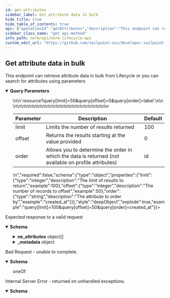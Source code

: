 ```yaml
---
id: get-attributes
sidebar_label: Get attribute data in bulk
hide_title: true
hide_table_of_contents: true
api: {"operationId":"getAttributes","description":"This endpoint can retrieve attribute data in bulk from Lifecycle or you can search for attributes using parameters","tags":["Attributes"],"parameters":[{"name":"query","in":"query","description":"Allows for pagination and sorting using the deepObject notation.\n\n</br>\n\n`resource?query[limit]=50&query[offset]=0&query[order]=label`\n\n</br>\n\n<table><thead>\n<tr>\n<th>Parameter</th>\n<th>Description</th>\n<th>Default</th>\n</tr>\n</thead><tbody>\n<tr>\n<td>limit</td>\n<td>Limits the number of results returned</td>\n<td>100</td>\n</tr>\n<tr>\n<td>offset</td>\n<td>Returns the results starting at the value provided</td>\n<td>0</td>\n</tr>\n<tr>\n<td>order</td>\n<td>Allows you to determine the order in which the data is returned (not available on profile attributes)</td>\n<td>id</td>\n</tr>\n</tbody></table>\n","required":false,"schema":{"type":"object","properties":{"limit":{"type":"integer","description":"The limit of results to return","example":100},"offset":{"type":"integer","description":"The number of records to offset","example":50},"order":{"type":"string","description":"The attribute to order by","example":"created_at"}}},"style":"deepObject","explode":true,"example":"query[limit]=100&query[offset]=50&query[order]=created_at"},{"name":"label","in":"query","description":"The attribute label to filter by","required":false,"example":"mylabel","schema":{"type":"string"}},{"name":"data_type","in":"query","description":"The attribute data type to filter by","required":false,"schema":{"type":"string","enum":["text field","text area","drop-down","radio buttons","check boxes","date","tags","attachment","profile select","profile search","owner select","owner search","contributor select","contributor search"]},"example":"radio buttons"},{"name":"metadata","in":"query","description":"Returns batching metadata in the response","required":false,"example":true,"schema":{"type":"boolean","default":false}}],"responses":{"200":{"description":"Expected response to a valid request","content":{"application/json":{"schema":{"type":"object","properties":{"ne_attributes":{"type":"array","items":{"type":"object","properties":{"id":{"description":"The id","type":"string","format":"uuid","readOnly":true,"example":"db6f8e8b-65c2-47d5-a0db-90bcc4e9df9e"},"uid":{"description":"The uid","type":"string","minLength":32,"maxLength":32,"readOnly":true,"example":"db6f8e8b-65c2-47d5-a0db-90bcc4e9df9e"},"label":{"description":"The label","type":"string","example":"my_attribute"},"description":{"description":"The description","type":"string","example":"This is my attribute"},"tool_tip":{"description":"The tool tip","type":"string","example":"my attribute"},"crypt":{"description":"Should this be encrypted?","type":"boolean","example":true},"archived":{"description":"Is this attribute archived?","type":"boolean","example":false},"archived_on":{"description":"When was this attribute archved","type":"string","format":"date-time","readOnly":true,"example":"2023-05-01T09:12:28Z"},"created_at":{"description":"The created_at time","type":"string","format":"date-time","readOnly":true,"example":"2023-05-01T09:12:28Z"},"updated_at":{"description":"The updated_at time","type":"string","format":"date-time","readOnly":true,"example":"2023-05-01T09:12:28Z"},"date_format":{"description":"The format of the date","type":"string","enum":["mm/dd/yyyy","mm-dd-yyyy","dd/mm/yyyy","dd-mm-yyyy","yyyy/mm/dd","yyyy-mm-dd"],"example":"mm/dd/yyyy"},"selectable_status":{"description":"The selectable_status","type":"string","example":"Active"},"risk_score_setting":{"description":"The risk score setting","type":"string","example":"standard"},"risk_type":{"description":"The risk type","type":"string","example":"inherited"},"ownership_driver":{"description":"The ownership_driver","type":"boolean","example":true},"allow_multiple_selections":{"description":"allow multiple selections","type":"boolean","example":false},"filtered_by_ne_attribute":{"description":"Should this attribute be filtered_by_ne_attribute","type":"boolean","example":false},"filtering_ne_attribute_id":{"description":"The ne_attribute_id to use for filtering","type":"string","format":"uuid","example":"db6f8e8b-65c2-47d5-a0db-90bcc4e9df9e"},"ne_attribute_filter_id":{"description":"The ne_attribute_id to filter by","type":"string","format":"uuid","example":"db6f8e8b-65c2-47d5-a0db-90bcc4e9df9e"},"reverse_association_attribute_id":{"description":"The reverse association ne_attribute_id","type":"string","format":"uuid","example":"db6f8e8b-65c2-47d5-a0db-90bcc4e9df9e"},"profile_type_id":{"description":"The profile_type_id","type":"string","format":"uuid","example":"db6f8e8b-65c2-47d5-a0db-90bcc4e9df9e"},"legacy_id":{"description":"The legacy ID","type":"integer","format":"int32","example":123},"tmp_created_at":{"description":"(Deprecated) The temporary created_at field","type":"string","format":"date-time","readOnly":true,"example":"2023-05-01T09:12:28Z"},"tmp_updated_at":{"description":"(Deprecated) The temporary updated_at field","type":"string","format":"date-time","readOnly":true,"example":"2023-05-01T09:12:28Z"}}}},"_metadata":{"type":"object","properties":{"limit":{"description":"The limit","type":"integer","format":"int32","example":50},"offset":{"description":"The offset","type":"integer","format":"int32","example":100},"total":{"description":"The total","type":"integer","format":"int32","example":10000},"next":{"description":"The link to the next page of data","type":"string","example":"/endpoint?limit=10&offset=60"},"previous":{"description":"The link to the previous page of data","type":"string","example":"/endpoint?limit=10&offset=40"}}}}}}}},"400":{"description":"Bad Request - unable to complete.","content":{"application/json":{"schema":{"oneOf":[{"type":"object","properties":{"error":{"example":"Invalid JSON syntax. Please check your syntax and try again."}}},{"type":"object","properties":{"error":{"example":"The <object> failed to create/update"},"errors":{"example":{"attribute":"can't be blank"}}}}]}}}},"500":{"description":"Internal Server Error - returned on unhandled exceptions.","content":{"application/json":{"schema":{"type":"object","properties":{"error":{"description":"A message describing the error","example":"Sorry something went wrong"}}}}}}},"method":"get","path":"/ne_attributes","info":{"version":"1.0.0","title":"NERM Lifecycle API","description":"The Lifecycle API can be used to access and modify various resources in your environment.","license":{"name":"MIT"}},"postman":{"name":"Get attribute data in bulk","description":{"content":"This endpoint can retrieve attribute data in bulk from Lifecycle or you can search for attributes using parameters","type":"text/plain"},"url":{"path":["ne_attributes"],"host":["{{baseUrl}}"],"query":[{"disabled":false,"description":{"content":"The attribute label to filter by","type":"text/plain"},"key":"label","value":""},{"disabled":false,"description":{"content":"The attribute data type to filter by","type":"text/plain"},"key":"data_type","value":""},{"disabled":false,"description":{"content":"Returns batching metadata in the response","type":"text/plain"},"key":"metadata","value":""}],"variable":[]},"header":[{"key":"Accept","value":"application/json"}],"method":"GET"}}
sidebar_class_name: "get api-method"
info_path: nerm/api/nerm-lifecycle-api
custom_edit_url: "https://github.com/sailpoint-oss/developer.sailpoint.com/issues/new?assignees=&labels=&template=bug-report.md&title=%5BBug%5D+Your+Bug+Report+Here Requesting changes to 'Get attribute data in bulk' (get-attributes)"
---
```



## Get attribute data in bulk



This endpoint can retrieve attribute data in bulk from Lifecycle or you can search for attributes using parameters

<details style={{"marginBottom":"1rem"}} data-collapsed={false} open={true}><summary style={{}}><strong>Query Parameters</strong></summary><div><ul><ParamsItem className={"paramsItem"} param={{"name":"query","in":"query","description":"Allows for pagination and sorting using the deepObject notation.\n\n</br>\n\n`resource?query[limit]=50&query[offset]=0&query[order]=label`\n\n</br>\n\n<table><thead>\n<tr>\n<th>Parameter</th>\n<th>Description</th>\n<th>Default</th>\n</tr>\n</thead><tbody>\n<tr>\n<td>limit</td>\n<td>Limits the number of results returned</td>\n<td>100</td>\n</tr>\n<tr>\n<td>offset</td>\n<td>Returns the results starting at the value provided</td>\n<td>0</td>\n</tr>\n<tr>\n<td>order</td>\n<td>Allows you to determine the order in which the data is returned (not available on profile attributes)</td>\n<td>id</td>\n</tr>\n</tbody></table>\n","required":false,"schema":{"type":"object","properties":{"limit":{"type":"integer","description":"The limit of results to return","example":100},"offset":{"type":"integer","description":"The number of records to offset","example":50},"order":{"type":"string","description":"The attribute to order by","example":"created_at"}}},"style":"deepObject","explode":true,"example":"query[limit]=100&query[offset]=50&query[order]=created_at"}}></ParamsItem><ParamsItem className={"paramsItem"} param={{"name":"label","in":"query","description":"The attribute label to filter by","required":false,"example":"mylabel","schema":{"type":"string"}}}></ParamsItem><ParamsItem className={"paramsItem"} param={{"name":"data_type","in":"query","description":"The attribute data type to filter by","required":false,"schema":{"type":"string","enum":["text field","text area","drop-down","radio buttons","check boxes","date","tags","attachment","profile select","profile search","owner select","owner search","contributor select","contributor search"]},"example":"radio buttons"}}></ParamsItem><ParamsItem className={"paramsItem"} param={{"name":"metadata","in":"query","description":"Returns batching metadata in the response","required":false,"example":true,"schema":{"type":"boolean","default":false}}}></ParamsItem></ul></div></details><div><ApiTabs><TabItem label={"200"} value={"200"}><div>

Expected response to a valid request

</div><div><MimeTabs schemaType={"response"}><TabItem label={"application/json"} value={"application/json"}><SchemaTabs><TabItem label={"Schema"} value={"Schema"}><details style={{}} data-collapsed={false} open={true}><summary style={{"textAlign":"left"}}><strong>Schema</strong></summary><div style={{"textAlign":"left","marginLeft":"1rem"}}></div><ul style={{"marginLeft":"1rem"}}><SchemaItem collapsible={true} className={"schemaItem"}><details style={{}}><summary style={{}}><strong>ne_attributes</strong><span style={{"opacity":"0.6"}}> object[]</span></summary><div style={{"marginLeft":"1rem"}}><SchemaItem collapsible={false} name={"id"} required={false} deprecated={undefined} schemaDescription={"The id"} schemaName={"uuid"} qualifierMessage={undefined} defaultValue={undefined}></SchemaItem><SchemaItem collapsible={false} name={"uid"} required={false} deprecated={undefined} schemaDescription={"The uid"} schemaName={"string"} qualifierMessage={"**Possible values:** `>= 32 characters` and `<= 32 characters`"} defaultValue={undefined}></SchemaItem><SchemaItem collapsible={false} name={"label"} required={false} deprecated={undefined} schemaDescription={"The label"} schemaName={"string"} qualifierMessage={undefined} defaultValue={undefined}></SchemaItem><SchemaItem collapsible={false} name={"description"} required={false} deprecated={undefined} schemaDescription={"The description"} schemaName={"string"} qualifierMessage={undefined} defaultValue={undefined}></SchemaItem><SchemaItem collapsible={false} name={"tool_tip"} required={false} deprecated={undefined} schemaDescription={"The tool tip"} schemaName={"string"} qualifierMessage={undefined} defaultValue={undefined}></SchemaItem><SchemaItem collapsible={false} name={"crypt"} required={false} deprecated={undefined} schemaDescription={"Should this be encrypted?"} schemaName={"boolean"} qualifierMessage={undefined} defaultValue={undefined}></SchemaItem><SchemaItem collapsible={false} name={"archived"} required={false} deprecated={undefined} schemaDescription={"Is this attribute archived?"} schemaName={"boolean"} qualifierMessage={undefined} defaultValue={undefined}></SchemaItem><SchemaItem collapsible={false} name={"archived_on"} required={false} deprecated={undefined} schemaDescription={"When was this attribute archved"} schemaName={"date-time"} qualifierMessage={undefined} defaultValue={undefined}></SchemaItem><SchemaItem collapsible={false} name={"created_at"} required={false} deprecated={undefined} schemaDescription={"The created_at time"} schemaName={"date-time"} qualifierMessage={undefined} defaultValue={undefined}></SchemaItem><SchemaItem collapsible={false} name={"updated_at"} required={false} deprecated={undefined} schemaDescription={"The updated_at time"} schemaName={"date-time"} qualifierMessage={undefined} defaultValue={undefined}></SchemaItem><SchemaItem collapsible={false} name={"date_format"} required={false} deprecated={undefined} schemaDescription={"The format of the date"} schemaName={"string"} qualifierMessage={"**Possible values:** [`mm/dd/yyyy`, `mm-dd-yyyy`, `dd/mm/yyyy`, `dd-mm-yyyy`, `yyyy/mm/dd`, `yyyy-mm-dd`]"} defaultValue={undefined}></SchemaItem><SchemaItem collapsible={false} name={"selectable_status"} required={false} deprecated={undefined} schemaDescription={"The selectable_status"} schemaName={"string"} qualifierMessage={undefined} defaultValue={undefined}></SchemaItem><SchemaItem collapsible={false} name={"risk_score_setting"} required={false} deprecated={undefined} schemaDescription={"The risk score setting"} schemaName={"string"} qualifierMessage={undefined} defaultValue={undefined}></SchemaItem><SchemaItem collapsible={false} name={"risk_type"} required={false} deprecated={undefined} schemaDescription={"The risk type"} schemaName={"string"} qualifierMessage={undefined} defaultValue={undefined}></SchemaItem><SchemaItem collapsible={false} name={"ownership_driver"} required={false} deprecated={undefined} schemaDescription={"The ownership_driver"} schemaName={"boolean"} qualifierMessage={undefined} defaultValue={undefined}></SchemaItem><SchemaItem collapsible={false} name={"allow_multiple_selections"} required={false} deprecated={undefined} schemaDescription={"allow multiple selections"} schemaName={"boolean"} qualifierMessage={undefined} defaultValue={undefined}></SchemaItem><SchemaItem collapsible={false} name={"filtered_by_ne_attribute"} required={false} deprecated={undefined} schemaDescription={"Should this attribute be filtered_by_ne_attribute"} schemaName={"boolean"} qualifierMessage={undefined} defaultValue={undefined}></SchemaItem><SchemaItem collapsible={false} name={"filtering_ne_attribute_id"} required={false} deprecated={undefined} schemaDescription={"The ne_attribute_id to use for filtering"} schemaName={"uuid"} qualifierMessage={undefined} defaultValue={undefined}></SchemaItem><SchemaItem collapsible={false} name={"ne_attribute_filter_id"} required={false} deprecated={undefined} schemaDescription={"The ne_attribute_id to filter by"} schemaName={"uuid"} qualifierMessage={undefined} defaultValue={undefined}></SchemaItem><SchemaItem collapsible={false} name={"reverse_association_attribute_id"} required={false} deprecated={undefined} schemaDescription={"The reverse association ne_attribute_id"} schemaName={"uuid"} qualifierMessage={undefined} defaultValue={undefined}></SchemaItem><SchemaItem collapsible={false} name={"profile_type_id"} required={false} deprecated={undefined} schemaDescription={"The profile_type_id"} schemaName={"uuid"} qualifierMessage={undefined} defaultValue={undefined}></SchemaItem><SchemaItem collapsible={false} name={"legacy_id"} required={false} deprecated={undefined} schemaDescription={"The legacy ID"} schemaName={"int32"} qualifierMessage={undefined} defaultValue={undefined}></SchemaItem><SchemaItem collapsible={false} name={"tmp_created_at"} required={false} deprecated={undefined} schemaDescription={"(Deprecated) The temporary created_at field"} schemaName={"date-time"} qualifierMessage={undefined} defaultValue={undefined}></SchemaItem><SchemaItem collapsible={false} name={"tmp_updated_at"} required={false} deprecated={undefined} schemaDescription={"(Deprecated) The temporary updated_at field"} schemaName={"date-time"} qualifierMessage={undefined} defaultValue={undefined}></SchemaItem></div></details></SchemaItem><SchemaItem collapsible={true} className={"schemaItem"}><details style={{}}><summary style={{}}><strong>_metadata</strong><span style={{"opacity":"0.6"}}> object</span></summary><div style={{"marginLeft":"1rem"}}><SchemaItem collapsible={false} name={"limit"} required={false} deprecated={undefined} schemaDescription={"The limit"} schemaName={"int32"} qualifierMessage={undefined} defaultValue={undefined}></SchemaItem><SchemaItem collapsible={false} name={"offset"} required={false} deprecated={undefined} schemaDescription={"The offset"} schemaName={"int32"} qualifierMessage={undefined} defaultValue={undefined}></SchemaItem><SchemaItem collapsible={false} name={"total"} required={false} deprecated={undefined} schemaDescription={"The total"} schemaName={"int32"} qualifierMessage={undefined} defaultValue={undefined}></SchemaItem><SchemaItem collapsible={false} name={"next"} required={false} deprecated={undefined} schemaDescription={"The link to the next page of data"} schemaName={"string"} qualifierMessage={undefined} defaultValue={undefined}></SchemaItem><SchemaItem collapsible={false} name={"previous"} required={false} deprecated={undefined} schemaDescription={"The link to the previous page of data"} schemaName={"string"} qualifierMessage={undefined} defaultValue={undefined}></SchemaItem></div></details></SchemaItem></ul></details></TabItem><TabItem label={"Example (from schema)"} value={"Example (from schema)"}><ResponseSamples responseExample={"{\n  \"ne_attributes\": [\n    {\n      \"id\": \"db6f8e8b-65c2-47d5-a0db-90bcc4e9df9e\",\n      \"uid\": \"db6f8e8b-65c2-47d5-a0db-90bcc4e9df9e\",\n      \"label\": \"my_attribute\",\n      \"description\": \"This is my attribute\",\n      \"tool_tip\": \"my attribute\",\n      \"crypt\": true,\n      \"archived\": false,\n      \"archived_on\": \"2023-05-01T09:12:28Z\",\n      \"created_at\": \"2023-05-01T09:12:28Z\",\n      \"updated_at\": \"2023-05-01T09:12:28Z\",\n      \"date_format\": \"mm/dd/yyyy\",\n      \"selectable_status\": \"Active\",\n      \"risk_score_setting\": \"standard\",\n      \"risk_type\": \"inherited\",\n      \"ownership_driver\": true,\n      \"allow_multiple_selections\": false,\n      \"filtered_by_ne_attribute\": false,\n      \"filtering_ne_attribute_id\": \"db6f8e8b-65c2-47d5-a0db-90bcc4e9df9e\",\n      \"ne_attribute_filter_id\": \"db6f8e8b-65c2-47d5-a0db-90bcc4e9df9e\",\n      \"reverse_association_attribute_id\": \"db6f8e8b-65c2-47d5-a0db-90bcc4e9df9e\",\n      \"profile_type_id\": \"db6f8e8b-65c2-47d5-a0db-90bcc4e9df9e\",\n      \"legacy_id\": 123,\n      \"tmp_created_at\": \"2023-05-01T09:12:28Z\",\n      \"tmp_updated_at\": \"2023-05-01T09:12:28Z\"\n    }\n  ],\n  \"_metadata\": {\n    \"limit\": 50,\n    \"offset\": 100,\n    \"total\": 10000,\n    \"next\": \"/endpoint?limit=10&offset=60\",\n    \"previous\": \"/endpoint?limit=10&offset=40\"\n  }\n}"} language={"json"}></ResponseSamples></TabItem></SchemaTabs></TabItem></MimeTabs></div></TabItem><TabItem label={"400"} value={"400"}><div>

Bad Request - unable to complete.

</div><div><MimeTabs schemaType={"response"}><TabItem label={"application/json"} value={"application/json"}><SchemaTabs><TabItem label={"Schema"} value={"Schema"}><details style={{}} data-collapsed={false} open={true}><summary style={{"textAlign":"left"}}><strong>Schema</strong></summary><div style={{"textAlign":"left","marginLeft":"1rem"}}></div><ul style={{"marginLeft":"1rem"}}><div><div><span className={"badge badge--info"}>oneOf</span><SchemaTabs><TabItem label={"MOD1"} value={"0-item-properties"}><SchemaItem collapsible={false} name={"error"} required={false} deprecated={undefined} schemaDescription={undefined} schemaName={""} qualifierMessage={undefined} defaultValue={undefined}></SchemaItem></TabItem><TabItem label={"MOD2"} value={"1-item-properties"}><SchemaItem collapsible={false} name={"error"} required={false} deprecated={undefined} schemaDescription={undefined} schemaName={""} qualifierMessage={undefined} defaultValue={undefined}></SchemaItem><SchemaItem collapsible={false} name={"errors"} required={false} deprecated={undefined} schemaDescription={undefined} schemaName={""} qualifierMessage={undefined} defaultValue={undefined}></SchemaItem></TabItem></SchemaTabs></div></div></ul></details></TabItem><TabItem label={"Example (from schema)"} value={"Example (from schema)"}><ResponseSamples responseExample={"{\n  \"error\": \"Invalid JSON syntax. Please check your syntax and try again.\"\n}"} language={"json"}></ResponseSamples></TabItem></SchemaTabs></TabItem></MimeTabs></div></TabItem><TabItem label={"500"} value={"500"}><div>

Internal Server Error - returned on unhandled exceptions.

</div><div><MimeTabs schemaType={"response"}><TabItem label={"application/json"} value={"application/json"}><SchemaTabs><TabItem label={"Schema"} value={"Schema"}><details style={{}} data-collapsed={false} open={true}><summary style={{"textAlign":"left"}}><strong>Schema</strong></summary><div style={{"textAlign":"left","marginLeft":"1rem"}}></div><ul style={{"marginLeft":"1rem"}}><SchemaItem collapsible={false} name={"error"} required={false} deprecated={undefined} schemaDescription={"A message describing the error"} schemaName={""} qualifierMessage={undefined} defaultValue={undefined}></SchemaItem></ul></details></TabItem><TabItem label={"Example (from schema)"} value={"Example (from schema)"}><ResponseSamples responseExample={"{\n  \"error\": \"Sorry something went wrong\"\n}"} language={"json"}></ResponseSamples></TabItem></SchemaTabs></TabItem></MimeTabs></div></TabItem></ApiTabs></div>